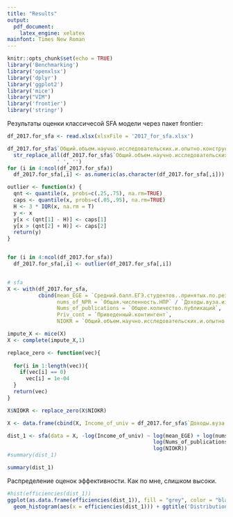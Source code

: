 ---
title: "Results"
output: 
  pdf_document:
    latex_engine: xelatex
mainfont: Times New Roman
---

```{r setup, include=FALSE, warning=FALSE}
knitr::opts_chunk$set(echo = TRUE)
library('Benchmarking')
library('openxlsx')
library('dplyr')
library('ggplot2')
library('mice')
library("VIM")
library('frontier')
library('stringr')
```

Результаты оценки классичесой SFA модели через пакет frontier:

```{r, echo=FALSE, warning=FALSE, include=FALSE}
df_2017.for_sfa <- read.xlsx(xlsxFile = '2017_for_sfa.xlsx')

df_2017.for_sfa$`Общий.объем.научно.исследовательских.и.опытно.конструкторских.работ..далее...НИОКР` <- 
  str_replace_all(df_2017.for_sfa$`Общий.объем.научно.исследовательских.и.опытно.конструкторских.работ..далее...НИОКР`,
                ' ', '')
for (i in 4:ncol(df_2017.for_sfa)) 
  df_2017.for_sfa[,i] <- as.numeric(as.character(df_2017.for_sfa[,i]))

outlier <- function(x) {
  qnt <- quantile(x, probs=c(.25,.75), na.rm=TRUE)
  caps <- quantile(x, probs=c(.05,.95), na.rm=TRUE)
  H <- 3 * IQR(x, na.rm = T)
  y <- x
  y[x < (qnt[1] - H)] <- caps[1]
  y[x > (qnt[2] + H)] <- caps[2]
  return(y)
}


for (i in 4:ncol(df_2017.for_sfa)) 
  df_2017.for_sfa[,i] <- outlier(df_2017.for_sfa[,i])


# sfa
X <- with(df_2017.for_sfa, 
          cbind(mean_EGE = `Средний.балл.ЕГЭ.студентов..принятых.по.результатам.ЕГЭ.на.обучение.по.очной.форме.по.программам.бакалавриата.и.специалитета.за.счет.средств.соответствующих.бюджетов.бюджетной.системы.РФ` / `Доходы.вуза.из.всех.источников`,
                nums_of_NPR = `Общая.численность.НПР` / `Доходы.вуза.из.всех.источников`,
                Nums_of_publications = `Общее.количество.публикаций`,
                Priv_cont = `Приведенный.контингент`,
                NIOKR = `Общий.объем.научно.исследовательских.и.опытно.конструкторских.работ..далее...НИОКР`))

impute_X <- mice(X)
X <- complete(impute_X,1)

replace_zero <- function(vec){
  
  for(i in 1:length(vec)){
    if(vec[i] == 0)
      vec[i] = 1e-04
  }
  return(vec)
}

X$NIOKR <- replace_zero(X$NIOKR)

X <- data.frame(cbind(X, Income_of_univ = df_2017.for_sfa$`Доходы.вуза.из.всех.источников`))

dist_1 <- sfa(data = X, -log(Income_of_univ) ~ log(mean_EGE) + log(nums_of_NPR) + 
                                               log(Nums_of_publications) + log(Priv_cont) +
                                               log(NIOKR))
#summary(dist_1)
```

```{r, echo=FALSE}
summary(dist_1)
```

Распределение оценок эффективности. Как по мне, слишком высоки.

```{r, echo=FALSE, warning=FALSE, message=FALSE}
#hist(efficiencies(dist_1))
ggplot(as.data.frame(efficiencies(dist_1)), fill = "grey", color = "black") + 
  geom_histogram(aes(x = efficiencies(dist_1))) + ggtitle('Distribution of effectiency`s estimations')

```

